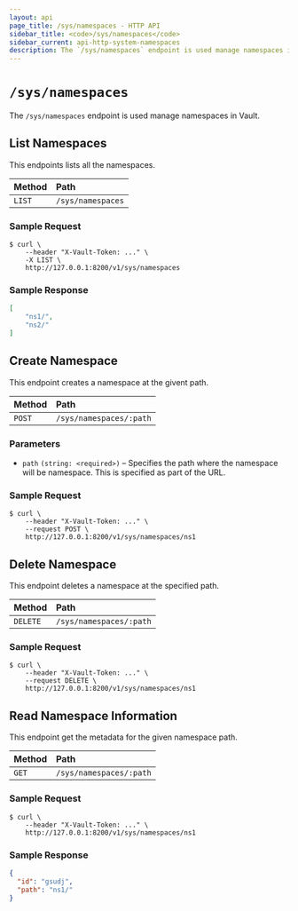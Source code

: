```yaml
---
layout: api
page_title: /sys/namespaces - HTTP API
sidebar_title: <code>/sys/namespaces</code>
sidebar_current: api-http-system-namespaces
description: The `/sys/namespaces` endpoint is used manage namespaces in Vault.
---
```


# `/sys/namespaces`

The `/sys/namespaces` endpoint is used manage namespaces in Vault.

## List Namespaces

This endpoints lists all the namespaces.

| Method   | Path                         |
| :--------------------------- | :--------------------- |
| `LIST`   | `/sys/namespaces`            |

### Sample Request

```
$ curl \
    --header "X-Vault-Token: ..." \
    -X LIST \
    http://127.0.0.1:8200/v1/sys/namespaces
```

### Sample Response

```json
[
    "ns1/",
    "ns2/"
]

```

## Create Namespace

This endpoint creates a namespace at the givent path.

| Method   | Path                         |
| :--------------------------- | :--------------------- |
| `POST`   | `/sys/namespaces/:path`      |

### Parameters

- `path` `(string: <required>)` – Specifies the path where the namespace
  will be namespace. This is specified as part of the URL.

### Sample Request

```
$ curl \
    --header "X-Vault-Token: ..." \
    --request POST \
    http://127.0.0.1:8200/v1/sys/namespaces/ns1
```

## Delete Namespace

This endpoint deletes a namespace at the specified path.

| Method   | Path                         |
| :--------------------------- | :--------------------- |
| `DELETE` | `/sys/namespaces/:path`      | `204 (empty body)    ` |

### Sample Request

```
$ curl \
    --header "X-Vault-Token: ..." \
    --request DELETE \
    http://127.0.0.1:8200/v1/sys/namespaces/ns1
```

## Read Namespace Information

This endpoint get the metadata for the given namespace path.

| Method   | Path                         |
| :--------------------------- | :--------------------- |
| `GET`    | `/sys/namespaces/:path`      |

### Sample Request

```
$ curl \
    --header "X-Vault-Token: ..." \
    http://127.0.0.1:8200/v1/sys/namespaces/ns1
```

### Sample Response

```json
{
  "id": "gsudj",
  "path": "ns1/"
}
```
